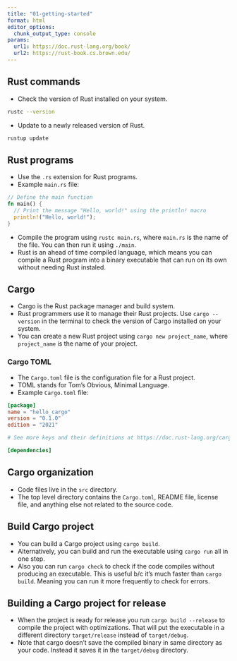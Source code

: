 ```yaml
---
title: "01-getting-started"
format: html
editor_options: 
  chunk_output_type: console
params:
  url1: https://doc.rust-lang.org/book/
  url2: https://rust-book.cs.brown.edu/
---
```


## Rust commands

- Check the version of Rust installed on your system.
```bash
rustc --version
```

- Update to a newly released version of Rust.

```bash
rustup update
```

## Rust programs

- Use the `.rs` extension for Rust programs.
- Example `main.rs` file:
```rust
// Define the main function
fn main() {
  // Print the message "Hello, world!" using the println! macro
  println!("Hello, world!");
} 
```
- Compile the program using `rustc main.rs`, where `main.rs` is the name of the file. You can then run it using `./main`.
- Rust is an ahead of time compiled language, which means you can compile a Rust program into a binary executable that can run on its own without needing Rust instaled.

## Cargo

- Cargo is the Rust package manager and build system.
- Rust programmers use it to manage their Rust projects. Use `cargo --version` in the terminal to check the version of Cargo installed on your system.
- You can create a new Rust project using `cargo new project_name`, where `project_name` is the name of your project.

### Cargo TOML

- The `Cargo.toml` file is the configuration file for a Rust project.
- TOML stands for Tom's Obvious, Minimal Language.
- Example `Cargo.toml` file:
```toml
[package]
name = "hello_cargo"
version = "0.1.0"
edition = "2021"

# See more keys and their definitions at https://doc.rust-lang.org/cargo/reference/manifest.html

[dependencies]
```

## Cargo organization

- Code files live in the `src` directory.
- The top level directory contains the `Cargo.toml`, README file, license file, and anything else not related to the source code.

## Build Cargo project

- You can build a Cargo project using `cargo build`.
- Alternatively, you can build and run the executable using `cargo run` all in one step.
- Also you can run `cargo check` to check if the code compiles without producing an executable. This is useful b/c it's much faster than `cargo build`. Meaning you can run it more frequently to check for errors.

## Building a Cargo project for release

- When the project is ready for release you run `cargo build --release` to compile the project with optimizations. That will put the executable in a different directory `target/release` instead of `target/debug`.
- Note that cargo doesn't save the compiled binary in same directory as your code. Instead it saves it in the `target/debug` directory.